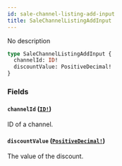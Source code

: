 ```yaml
---
id: sale-channel-listing-add-input
title: SaleChannelListingAddInput
---
```


No description

```graphql
type SaleChannelListingAddInput {
  channelId: ID!
  discountValue: PositiveDecimal!
}
```

### Fields

#### `channelId` ([`ID!`](/developer/api-reference/scalars/id))

ID of a channel.

#### `discountValue` ([`PositiveDecimal!`](/developer/api-reference/scalars/positive-decimal))

The value of the discount.
